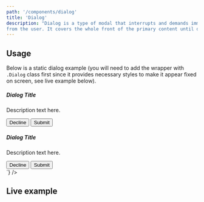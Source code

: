 ```yaml
---
path: '/components/dialog'
title: 'Dialog'
description: "Dialog is a type of modal that interrupts and demands immediate response 
from the user. It covers the whole front of the primary content until dismissed or confirmed."
---
```



## Usage

Below is a static dialog example (you will need to add the wrapper with `.Dialog` class first since
it provides necessary styles to make it appear fixed on screen, see live example below).

<div class="CodePreview">
  <CodePreviewDisplay>
    <div class="Dialog-box Margin-auto">
      <div class="Dialog-header">
        <h5 class="Dialog-title">Dialog Title</h5>
      </div>
      <div class="Dialog-content">
        <p>Description text here.</p>
      </div>
      <div class="Dialog-actions">
        <button class="Button Button--text MarginRight-2xsmall Button--primary">Decline</button>
        <button class="Button Button--primary">Submit</button>
      </div>
    </div>
  </CodePreviewDisplay>
  <CodePreviewBlock
    language={'html'}
    codeString={`
<div class="Dialog">
  <div class="Dialog-box Margin-auto">
    <div class="Dialog-header">
      <h5 class="Dialog-title">Dialog Title</h5>
    </div>
    <div class="Dialog-content">
      <p>Description text here.</p>
    </div>
    <div class="Dialog-actions">
      <button class="Button Button--text MarginRight-2xsmall Button--primary">Decline</button>
      <button class="Button Button--primary">Submit</button>
    </div>
  </div>
</div>
`}
  />
</div>

## Live example

<DialogExample />
